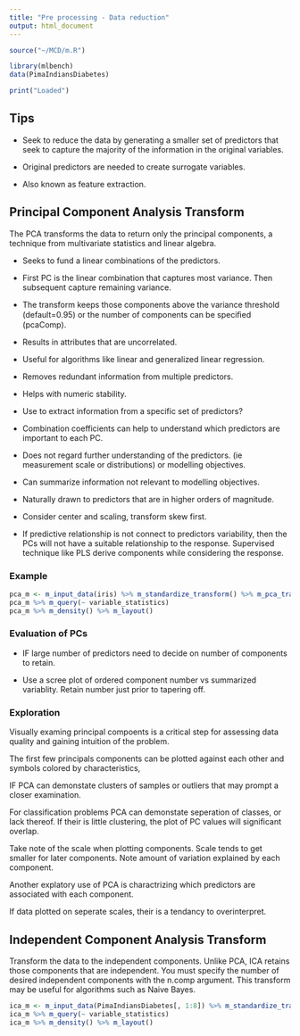 ```yaml
---
title: "Pre processing - Data reduction"
output: html_document
---
```


```r
source("~/MCD/m.R")

library(mlbench)
data(PimaIndiansDiabetes)

print("Loaded")
```

## Tips

+ Seek to reduce the data by generating a smaller set of predictors that seek to
capture the majority of the information in the original variables.

+ Original predictors are needed to create surrogate variables.

+ Also known as feature extraction.


## Principal Component Analysis Transform

The PCA transforms the data to return only the principal components, a technique from multivariate 
statistics and linear algebra. 

+ Seeks to fund a linear combinations of the predictors. 

+ First PC is the linear combination that captures most variance. Then subsequent capture remaining variance.

+ The transform keeps those components above the variance threshold  (default=0.95) or the number of components can be speciﬁed (pcaComp). 

+ Results in attributes that are uncorrelated.

+ Useful for algorithms like linear and generalized linear regression.

+ Removes redundant information from multiple predictors.

+ Helps with numeric stability.

+ Use to extract information from a specific set of predictors?

+ Combination coefficients can help to understand which predictors are important to each PC.

+ Does not regard further understanding of the predictors. (ie measurement scale or distributions) or
modelling objectives.

+ Can summarize information not relevant to modelling objectives.

+ Naturally drawn to predictors that are in higher orders of magnitude.

+ Consider center and scaling, transform skew first.

+ If predictive relationship is not connect to predictors variability, then the PCs will not have
a suitable relationship to the response. Supervised technique like PLS derive components while considering the response.

### Example

```r
pca_m <- m_input_data(iris) %>% m_standardize_transform() %>% m_pca_transform() %>% m_pre_processed_data() %>% m_variable_statistics()
pca_m %>% m_query(~ variable_statistics)
pca_m %>% m_density() %>% m_layout()
```

### Evaluation of PCs

+ IF large number of predictors need to decide on number of components to retain.

+ Use a scree plot of ordered component number vs summarized variablity. Retain number just prior to tapering off.

### Exploration

Visually examing principal compoents is a critical step for assessing data quality and 
gaining intuition of the problem.

The first few principals components can be plotted against each other and symbols colored by 
characteristics,

IF PCA can demonstate clusters of samples or outliers that may prompt a closer examination.

For classification problems PCA can demonstate seperation of classes, or lack thereof. If their
is little clustering, the plot of PC values will significant overlap.

Take note of the scale when plotting components. Scale tends to get smaller for later components. Note
amount of variation explained by each component.

Another explatory use of PCA is charactrizing which predictors are associated with each component.

If data plotted on seperate scales, their is a tendancy to overinterpret.

## Independent Component Analysis Transform

Transform the data to the independent components. Unlike PCA, ICA retains those components 
that are independent. You must specify the number of desired independent components with 
the n.comp argument. This transform may be useful for algorithms such as Naive Bayes.

```r
ica_m <- m_input_data(PimaIndiansDiabetes[, 1:8]) %>% m_standardize_transform() %>% m_ica_transform(n.comp = 5) %>% m_pre_processed_data() %>% m_variable_statistics() %>% m_run()
ica_m %>% m_query(~ variable_statistics)
ica_m %>% m_density() %>% m_layout()
```
